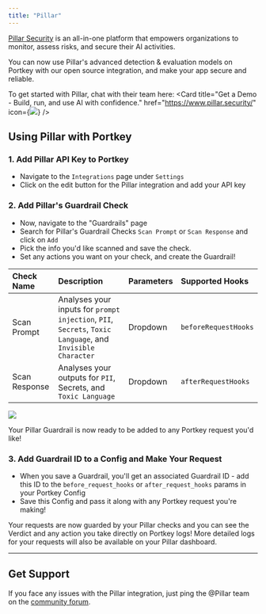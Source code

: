 ```yaml
---
title: "Pillar"
---
```


[Pillar Security](https://www.pillar.security/) is an all-in-one platform that empowers organizations to monitor, assess risks, and secure their AI activities.

You can now use Pillar's advanced detection & evaluation models on Portkey with our open source integration, and make your app secure and reliable.

To get started with Pillar, chat with their team here:
<Card title="Get a Demo - Build, run, and use AI with confidence." href="https://www.pillar.security/"
icon={<img src="https://cdn.prod.website-files.com/6630b67785bd14f3460560d3/6645e1936f04c32be1deb54a_256%20x256.png"  />} />


## Using Pillar with Portkey

### 1\. Add Pillar API Key to Portkey

* Navigate to the `Integrations` page under `Settings`
* Click on the edit button for the Pillar integration and add your API key

### 2\. Add Pillar's Guardrail Check

* Now, navigate to the "Guardrails" page
* Search for Pillar's Guardrail Checks `Scan Prompt` or `Scan Response` and click on `Add`
* Pick the info you'd like scanned and save the check.
* Set any actions you want on your check, and create the Guardrail!

| Check Name    | Description                                                                                      | Parameters | Supported Hooks    |
| :------------- | :------------------------------------------------------------------------------------------------ | :---------- | :------------------ |
| Scan Prompt   | Analyses your inputs for `prompt injection`, `PII`, `Secrets`, `Toxic Language`, and `Invisible Character` | Dropdown   | `beforeRequestHooks` |
| Scan Response | Analyses your outputs for `PII`, Secrets, and `Toxic Language`                                       | Dropdown   | `afterRequestHooks`  |

<img src="/images/product/Guardrails/pillar-guardrail.png" />

Your Pillar Guardrail is now ready to be added to any Portkey request you'd like!

### 3\. Add Guardrail ID to a Config and Make Your Request

* When you save a Guardrail, you'll get an associated Guardrail ID - add this ID to the `before_request_hooks` or `after_request_hooks` params in your Portkey Config
* Save this Config and pass it along with any Portkey request you're making!

Your requests are now guarded by your Pillar checks and you can see the Verdict and any action you take directly on Portkey logs! More detailed logs for your requests will also be available on your Pillar dashboard.

---

## Get Support

If you face any issues with the Pillar integration, just ping the @Pillar team on the [community forum](https://discord.gg/portkey-llms-in-prod-1143393887742861333).
